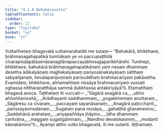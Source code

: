 ```yaml
---
title: "4.1.8 Bahukārasutta"
tableOfContents: false
sidebar:
  order: 12
type: "tipitaka"
basket: "su"
book: "it"
---
```



<DynamicBreadcrumb />

<Division number="107" book="it">

<Paragraph number="778" book="it">
Vuttañhetaṃ bhagavatā vuttamarahatāti me sutaṃ—
</Paragraph>

<Paragraph number="779" book="it">
“Bahukārā, bhikkhave, brāhmaṇagahapatikā tumhākaṃ ye vo paccupaṭṭhitā cīvarapiṇḍapātasenāsanagilānapaccayabhesajjaparikkhārehi. Tumhepi, bhikkhave, bahukārā brāhmaṇagahapatikānaṃ yaṃ nesaṃ dhammaṃ desetha ādikalyāṇaṃ majjhekalyāṇaṃ pariyosānakalyāṇaṃ sātthaṃ sabyañjanaṃ, kevalaparipuṇṇaṃ parisuddhaṃ brahmacariyaṃ pakāsetha. Evamidaṃ, bhikkhave, aññamaññaṃ nissāya brahmacariyaṃ vussati oghassa nittharaṇatthāya sammā dukkhassa antakiriyāyā”ti. Etamatthaṃ bhagavā avoca. Tatthetaṃ iti vuccati—
</Paragraph>

<Paragraph number="780" type="verses" book="it">
_“Sāgārā anagārā ca,_  
_ubho aññoññanissitā;_  
_Ārādhayanti saddhammaṃ,_  
_yogakkhemaṃ anuttaraṃ._  

</Paragraph>

<Paragraph number="781" type="verses" book="it">
_Sāgāresu ca cīvaraṃ,_  
_paccayaṃ sayanāsanaṃ;_  
_Anagārā paṭicchanti,_  
_parissayavinodanaṃ._  

</Paragraph>

<Paragraph number="782" type="verses" book="it">
_Sugataṃ pana nissāya,_  
_gahaṭṭhā gharamesino;_  
_Saddahānā arahataṃ,_  
_ariyapaññāya jhāyino._  

</Paragraph>

<Paragraph number="783" type="verses" book="it">
_Idha dhammaṃ caritvāna,_  
_maggaṃ sugatigāminaṃ;_  
_Nandino devalokasmiṃ,_  
_modanti kāmakāmino”ti._  

</Paragraph>

<Paragraph number="784" book="it">
Ayampi attho vutto bhagavatā, iti me sutanti.

</Paragraph>
</Division>

<Paragraph number="785" type="center" book="it">
Aṭṭhamaṃ.
</Paragraph>